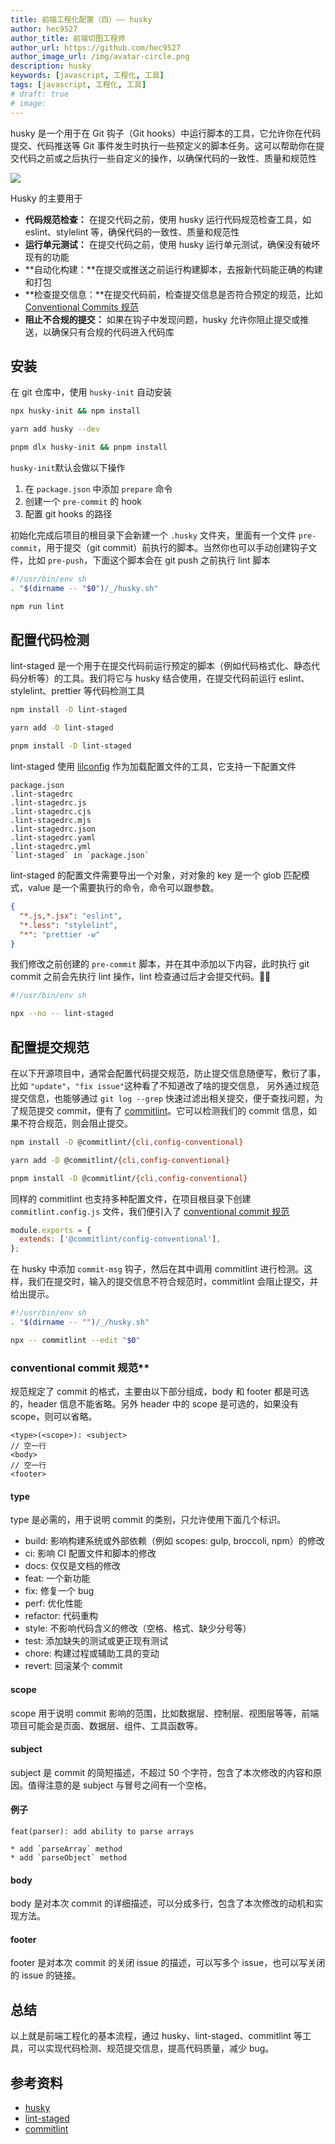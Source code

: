 ```yaml
---
title: 前端工程化配置（四）—— husky
author: hec9527
author_title: 前端切图工程师
author_url: https://github.com/hec9527
author_image_url: /img/avatar-circle.png
description: husky
keywords: [javascript, 工程化, 工具]
tags: [javascript, 工程化, 工具]
# draft: true
# image:
---
```


husky 是一个用于在 Git 钩子（Git hooks）中运行脚本的工具，它允许你在代码提交、代码推送等 Git 事件发生时执行一些预定义的脚本任务。这可以帮助你在提交代码之前或之后执行一些自定义的操作，以确保代码的一致性、质量和规范性

![](img/2023-10-15-前端工程化_husky/husky.jpg)

<!-- truncate -->


Husky 的主要用于

- **代码规范检查：** 在提交代码之前，使用 husky 运行代码规范检查工具，如 eslint、stylelint 等，确保代码的一致性、质量和规范性
- **运行单元测试：** 在提交代码之前，使用 husky 运行单元测试，确保没有破坏现有的功能
- **自动化构建：**在提交或推送之前运行构建脚本，去报新代码能正确的构建和打包
- **检查提交信息：**在提交代码前，检查提交信息是否符合预定的规范，比如 [Conventional Commits 规范](https://www.conventionalcommits.org/en/v1.0.0/)
- **阻止不合规的提交：** 如果在钩子中发现问题，husky 允许你阻止提交或推送，以确保只有合规的代码进入代码库

## 安装

在 git 仓库中，使用 `husky-init` 自动安装

<Tabs>
<TabItem value="npm" label="npm" default>

```bash
npx husky-init && npm install
```

</TabItem>
<TabItem value="yarn" label="yarn">

```bash
yarn add husky --dev
```

</TabItem>
<TabItem value="pnpm" label="pnpm">

```bash
pnpm dlx husky-init && pnpm install
```

</TabItem>

</Tabs>

`husky-init`默认会做以下操作

1. 在 `package.json` 中添加 `prepare` 命令
2. 创建一个 `pre-commit` 的 hook
3. 配置 git hooks 的路径

初始化完成后项目的根目录下会新建一个 `.husky` 文件夹，里面有一个文件 `pre-commit`，用于提交（git commit）前执行的脚本。当然你也可以手动创建钩子文件，比如 `pre-push`，下面这个脚本会在 git push 之前执行 lint 脚本

```bash
#!/usr/bin/env sh
. "$(dirname -- "$0")/_/husky.sh"

npm run lint
```

## 配置代码检测

lint-staged 是一个用于在提交代码前运行预定的脚本（例如代码格式化、静态代码分析等）的工具。我们将它与 husky 结合使用，在提交代码前运行 eslint、stylelint、prettier 等代码检测工具

<Tabs>
<TabItem value="npm" label="npm" default>

```bash
npm install -D lint-staged
```

</TabItem>
<TabItem value="yarn" label="yarn">

```bash
yarn add -D lint-staged
```

</TabItem>
<TabItem value="pnpm" label="pnpm">

```bash
pnpm install -D lint-staged
```

</TabItem>

</Tabs>

lint-staged 使用 [lilconfig](https://github.com/antonk52/lilconfig) 作为加载配置文件的工具，它支持一下配置文件

```text
package.json
.lint-stagedrc
.lint-stagedrc.js
.lint-stagedrc.cjs
.lint-stagedrc.mjs
.lint-stagedrc.json
.lint-stagedrc.yaml
.lint-stagedrc.yml
`lint-staged` in `package.json`
```

lint-staged 的配置文件需要导出一个对象，对对象的 key 是一个 glob 匹配模式，value 是一个需要执行的命令，命令可以跟参数。

```json title=".lint-stagedrc"
{
  "*.js,*.jsx": "eslint",
  "*.less": "stylelint",
  "*": "prettier -w"
}
```

我们修改之前创建的 `pre-commit` 脚本，并在其中添加以下内容，此时执行 git commit 之前会先执行 lint 操作，lint 检查通过后才会提交代码。🚫💩

```bash title=".husky/pre-commit"
#!/usr/bin/env sh

npx --no -- lint-staged
```

## 配置提交规范

在以下开源项目中，通常会配置代码提交规范，防止提交信息随便写，敷衍了事，比如 `"update"`，`"fix issue"`这种看了不知道改了啥的提交信息，
另外通过规范提交信息，也能够通过 `git log --grep` 快速过滤出相关提交，便于查找问题，为了规范提交 commit，便有了
[commitlint](https://commitlint.js.org/#/)。它可以检测我们的 commit 信息，如果不符合规范，则会阻止提交。

<Tabs>
<TabItem value="npm" label="npm" default>

```bash
npm install -D @commitlint/{cli,config-conventional}
```

</TabItem>
<TabItem value="yarn" label="yarn">

```bash
yarn add -D @commitlint/{cli,config-conventional}
```

</TabItem>

<TabItem value="pnpm" label="pnpm">

```bash
pnpm install -D @commitlint/{cli,config-conventional}
```

</TabItem>

</Tabs>

同样的 commitlint 也支持多种配置文件，在项目根目录下创建 `commitlint.config.js` 文件，我们便引入了 [conventional commit 规范](https://www.conventionalcommits.org/en/v1.0.0/)

```js title="commitlint.config.js"
module.exports = {
  extends: ['@commitlint/config-conventional'],
};
```

在 husky 中添加 `commit-msg` 钩子，然后在其中调用 commitlint 进行检测。这样，我们在提交时，输入的提交信息不符合规范时，commitlint 会阻止提交，并给出提示。

```bash title=".husky/commit-msg"
#!/usr/bin/env sh
. "$(dirname -- "")/_/husky.sh"

npx -- commitlint --edit "$0"
```

### conventional commit 规范\*\*

规范规定了 commit 的格式，主要由以下部分组成，body 和 footer 都是可选的，header 信息不能省略。另外 header 中的 scope 是可选的，如果没有 scope，则可以省略。

```text
<type>(<scope>): <subject>
// 空一行
<body>
// 空一行
<footer>
```

#### type

type 是必需的，用于说明 commit 的类别，只允许使用下面几个标识。

- build: 影响构建系统或外部依赖（例如 scopes: gulp, broccoli, npm）的修改
- ci: 影响 CI 配置文件和脚本的修改
- docs: 仅仅是文档的修改
- feat: 一个新功能
- fix: 修复一个 bug
- perf: 优化性能
- refactor: 代码重构
- style: 不影响代码含义的修改（空格、格式、缺少分号等）
- test: 添加缺失的测试或更正现有测试
- chore: 构建过程或辅助工具的变动
- revert: 回滚某个 commit

#### scope

scope 用于说明 commit 影响的范围，比如数据层、控制层、视图层等等，前端项目可能会是页面、数据层、组件、工具函数等。

#### subject

subject 是 commit 的简短描述，不超过 50 个字符，包含了本次修改的内容和原因。值得注意的是 subject 与冒号之间有一个空格。

#### 例子

```text
feat(parser): add ability to parse arrays

* add `parseArray` method
* add `parseObject` method
```

#### body

body 是对本次 commit 的详细描述，可以分成多行，包含了本次修改的动机和实现方法。

#### footer

footer 是对本次 commit 的关闭 issue 的描述，可以写多个 issue，也可以写关闭的 issue 的链接。

## 总结

以上就是前端工程化的基本流程，通过 husky、lint-staged、commitlint 等工具，可以实现代码检测、规范提交信息，提高代码质量，减少 bug。

## 参考资料

- [husky](https://github.com/typicode/husky)
- [lint-staged](https://www.npmjs.com/package/lint-staged)
- [commitlint](https://commitlint.js.org/#/)
